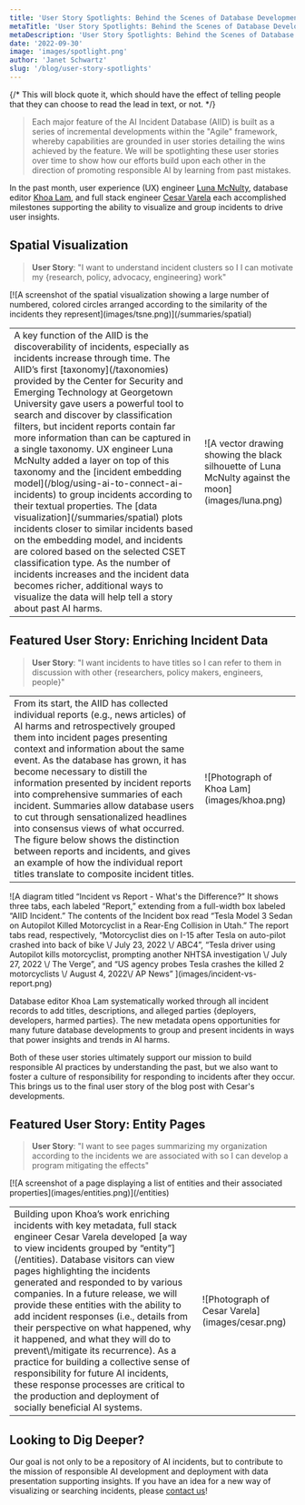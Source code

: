```yaml
---
title: 'User Story Spotlights: Behind the Scenes of Database Developments'
metaTitle: 'User Story Spotlights: Behind the Scenes of Database Developments'
metaDescription: 'User Story Spotlights: Behind the Scenes of Database Developments'
date: '2022-09-30'
image: 'images/spotlight.png'
author: 'Janet Schwartz'
slug: '/blog/user-story-spotlights'
---
```


 
{/* This will block quote it, which should have the effect of telling people that they can choose to read the lead in text, or not.  */}

> Each major feature of the AI Incident Database (AIID) is built as a series of incremental developments within the "Agile" framework, whereby capabilities are grounded in user stories detailing the wins achieved by the feature. We will be spotlighting these user stories over time to show how our efforts build upon each other in the direction of promoting responsible AI by learning from past mistakes.

In the past month, user experience (UX) engineer [Luna McNulty](https://lmcnulty.me), database editor [Khoa Lam](http://linkedin.com/in/khoalklam), and full stack engineer [Cesar Varela](https://cesarvarela.com) each accomplished milestones supporting the ability to visualize and group incidents to drive user insights.


## Spatial Visualization

> **User Story**: "I want to understand incident clusters so I I can motivate my \{research, policy, advocacy, engineering\} work"

<div>[![A screenshot of the spatial visualization showing a large number of numbered, colored circles arranged according to the similarity of the incidents they represent](images/tsne.png)](/summaries/spatial)</div>


<table>
  <tbody>
    <tr>
      <td className="align-top">A key function of the AIID is the discoverability of incidents, especially as incidents increase through time. The AIID’s first [taxonomy](/taxonomies) provided by the Center for Security and Emerging Technology at Georgetown University gave users a powerful tool to search and discover by classification filters, but incident reports contain far more information than can be captured in a single taxonomy. UX engineer Luna McNulty added a layer on top of this taxonomy and the [incident embedding model](/blog/using-ai-to-connect-ai-incidents) to group incidents according to their textual properties. The [data visualization](/summaries/spatial) plots incidents closer to similar incidents based on the embedding model, and incidents are colored based on the selected CSET classification type. As the number of incidents increases and the incident data becomes richer, additional ways to visualize the data will help tell a story about past AI harms.</td>
      <td><div className="w-[200px] rounded-full overflow-hidden">![A vector drawing showing the black silhouette of Luna McNulty against the moon](images/luna.png)</div></td>
    </tr>
  </tbody>
</table>


## Featured User Story: Enriching Incident Data

> **User Story**: "I want incidents to have titles so I can refer to them in discussion with other \{researchers, policy makers, engineers, people\}"

<table>
  <tbody>
    <tr>
      <td className="align-top">From its start, the AIID has collected individual reports (e.g., news articles) of AI harms and retrospectively grouped them into incident pages presenting context and information about the same event. As the database has grown, it has become necessary to distill the information presented by incident reports into comprehensive summaries of each incident. Summaries allow database users to cut through sensationalized headlines into consensus views of what occurred. The figure below shows the distinction between reports and incidents, and gives an example of how the individual report titles translate to composite incident titles.</td>
      <td><div className="w-[200px]">![Photograph of Khoa Lam](images/khoa.png)</div></td>
    </tr>
  </tbody>
</table>

<div>![A diagram titled “Incident vs Report - What's the Difference?” It shows three tabs, each labeled “Report,” extending from a full-width box labeled “AIID Incident.” The contents of the Incident box read “Tesla Model 3 Sedan on Autopilot Killed Motorcyclist in a Rear-Eng Collision in Utah.” The report tabs read, respectively, “Motorcyclist dies on I-15 after Tesla on auto-pilot crashed into back of bike \/ July 23, 2022 \/ ABC4”, “Tesla driver using Autopilot kills motorcyclist, prompting another NHTSA investigation \/ July 27, 2022 \/ The Verge”, and “US agency probes Tesla crashes the killed 2 motorcyclists \/ August 4, 2022\/ AP News”
](images/incident-vs-report.png)</div>

Database editor Khoa Lam systematically worked through all incident records to add titles, descriptions, and alleged parties \{deployers, developers, harmed parties\}. The new metadata opens opportunities for many future database developments to group and present incidents in ways that power insights and trends in AI harms.

Both of these user stories ultimately support our mission to build responsible AI practices by understanding the past, but we also want to foster a culture of responsibility for responding to incidents after they occur. This brings us to the final user story of the blog post with Cesar's developments.


## Featured User Story: Entity Pages

> **User Story**: "I want to see pages summarizing my organization according to the incidents we are associated with so I can develop a program mitigating the effects"

<div>[![A screenshot of a page displaying a list of entities and their associated properties](images/entities.png)](/entities)</div>

<table>
  <tbody>
    <tr>
      <td className="align-top">Building upon Khoa’s work enriching incidents with key metadata, full stack engineer Cesar Varela developed [a way to view incidents grouped by “entity”](/entities). Database visitors can view pages highlighting the incidents generated and responded to by various companies. In a future release, we will provide these entities with the ability to add incident responses (i.e., details from their perspective on what happened, why it happened, and what they will do to prevent\/mitigate its recurrence). As a practice for building a collective sense of responsibility for future AI incidents, these response processes are critical to the production and deployment of socially beneficial AI systems.</td>
      <td><div className="w-[200px]">![Photograph of Cesar Varela](images/cesar.png)</div></td>
    </tr>
  </tbody>
</table>


## Looking to Dig Deeper?

Our goal is not only to be a repository of AI incidents, but to contribute to the mission of responsible AI development and deployment with data presentation supporting insights. If you have an idea for a new way of visualizing or searching incidents, please [contact us](/contact)!

